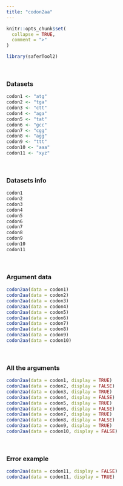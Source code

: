 ---
title: "codon2aa"
---

```{r, include = FALSE}
knitr::opts_chunk$set(
  collapse = TRUE,
  comment = ">"
)
```

```{r setup}
library(saferTool2)
```
<br>

### Datasets

```{r}
codon1 <- "atg"
codon2 <- "tga"
codon3 <- "ctt"
codon4 <- "aga"
codon5 <- "tat"
codon6 <- "gcc"
codon7 <- "cgg"
codon8 <- "agg"
codon9 <- "ttt"
codon10 <- "aaa"
codon11 <- "xyz"
```
<br>

### Datasets info

```{r}
codon1
codon2
codon3
codon4
codon5
codon6
codon7
codon8
codon9
codon10
codon11
```
<br>

### Argument data
```{r}
codon2aa(data = codon1)
codon2aa(data = codon2)
codon2aa(data = codon3)
codon2aa(data = codon4)
codon2aa(data = codon5)
codon2aa(data = codon6)
codon2aa(data = codon7)
codon2aa(data = codon8)
codon2aa(data = codon9)
codon2aa(data = codon10)
```
<br>

### All the arguments
```{r}
codon2aa(data = codon1, display = TRUE)
codon2aa(data = codon2, display = FALSE)
codon2aa(data = codon3, display = TRUE)
codon2aa(data = codon4, display = FALSE)
codon2aa(data = codon5, display = TRUE)
codon2aa(data = codon6, display = FALSE)
codon2aa(data = codon7, display = TRUE)
codon2aa(data = codon8, display = FALSE)
codon2aa(data = codon9, display = TRUE)
codon2aa(data = codon10, display = FALSE)
```
<br>

### Error example
```{r, echo = TRUE, error = TRUE}
codon2aa(data = codon11, display = FALSE)
codon2aa(data = codon11, display = TRUE)
```
<br>